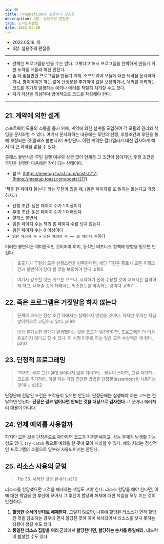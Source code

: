 ```yaml
---
id: 48
title: Pragmatic#04 실용주의 편집증
description: 4장. 실용주의 편집증
tags: 노마드북클럽
date: 2022-05-20
---
```


- 2022.05.19. 목
- 4장. 실용주의 편집증

---
- 완벽한 프로그램을 만들 수는 없다. 그렇다고 해서 프로그램을 완벽하게 만들기 위한 노력을 게을리 해선 안된다.
- 좀 더 믿을만한 프로그램을 만들기 위해, 소프트웨어 모듈에 대한 제약을 문서화하거나, 참이어야만 하는 값에 단정문을 추가하여 값을 보장하거나, 예외를 처리하는 코드를 추가해 발생하는 예외나 에러를 적절히 처리할 수도 있다.
- 자기 자신을 의심하며 방어적으로 코드를 작성해야 한다.

---
## 21. 계약에 의한 설계

소프트웨어 모듈의 소통을 돕기 위해, 계약에 의한 설계를 도입하여 각 모듈의 권리와 책임을 문서화할 수 있다. 여기서 문서화하는 내용에는 루틴의 선행, 후행조건과 루틴을 통해 보장되는 것(클래스 불변식)이 포함된다. 이런 계약은 컴파일러가 대신 검사하게 해서 더 큰 이익을 얻을 수 있다.

클래스 불변식은 루틴 실행 여부와 상관 없이 언제든 그 조건이 참이지만, 후행 조건은 루틴을 실행한 다음에만 참이 되는 상태이다.

- 참고: [https://meetup.toast.com/posts/217](https://meetup.toast.com/posts/217)

‘책을 한 페이지 읽는다’ 라는 루틴이 있을 때, (읽은 페이지를 또 읽지는 않는다고 가정하자..)
- 선행 조건: 남은 페이지 수가 1 이상이다
- 후행 조건: 읽은 페이지 수가 1 더해진다
- 클래스 불변식
- 읽은 페이지 수는 책의 총 페이지 수를 넘지 않는다
- 읽은 페이지 수는 0 이상이다
- `읽은 페이지 수 + 남은 페이지 수 == 총 페이지 수`이다

이러한 불변식은 의미론적인 것이어야 하지, 동적인 비즈니스 정책에 영향을 받으면 안된다.

> 호출자가 루틴의 모든 선행조건을 만족한다면, 해당 루틴은 종료시 모든 후행조건과 불변식이 참이 될 것을 보증해야 한다. p186

> 여기서 강조할 것은 게으른 코드다. 시작하기 전에 수용할 것에 대해서는 엄격하게 하고, 내어줄 것에 대해서는 최소한도를 약속하는 것이다. p187

## 22. 죽은 프로그램은 거짓말을 하지 않는다

> 문제의 코드는 정상 조건 하에서는 실패하지 않았을 것이다. 하지만 우리는 지금 방어적으로 코딩하고 있다. p199

> 방금 불가능한 뭔가가 발생했다는 것을 코드가 발견한다면, 프로그램은 더 이상 유효하지 않다고 할 수 있다. 이 시점 이후로 하는 일은 모두 수상쩍은 게 된다. p201

## 23. 단정적 프로그래밍

> “하지만 물론 그건 절대 일어나지 않을 거야”라는 생각이 든다면, 그걸 확인하는 코드를 추가하라. 이걸 하는 가장 간단한 방법은 단정문(assertion)을 사용하는 것이다. p202

단정문에 전달된 조건은 부작용이 있으면 안된다. 단정문에는 실행해야 하는 코드는 전달하면 안된다. **단정은 결코 일어나면 안되는 것을 대상으로 검사한다.** if 문이나 에러처리 대용이 아니다.

## 24. 언제 예외를 사용할까

하지만 모든 것을 단정문으로 확인하면 코드가 지저분해지고, 성능 문제가 발생할 가능성도 있다. `try-catch` 등으로 예외를 한 곳에 모아 처리할 수 있다. 예외 처리는 정상적인 프로그램의 흐름으로 일부러 사용되어서는 안된다.

## 25. 리소스 사용의 균형

> Tip 35. 시작한 것은 끝내라 p212

리소스를 할당했으면 그것을 해제하는 책임도 져야 한다. 리소스 할당을 해야 한다면, 이에 대한 책임을 한 루틴에 모아서 그 루틴이 할당과 해제에 대한 책임을 모두 지는 것이 안전하다.

1. **할당한 순서의 반대로 해제한다.** 그렇지 않으면, 나중에 할당된 리소스가 먼저 할당된 것을 참조하는 경우에 먼저 할당된 것이 이미 해제되어서 리소스를 찾지 못하는 상황이 생길 수도 있다.
2. **동일한 리소스 집합을 여러 군데에서 할당한다면, 할당하는 순서를 통일해라.** 데드락이 발생할 수도 있다.



